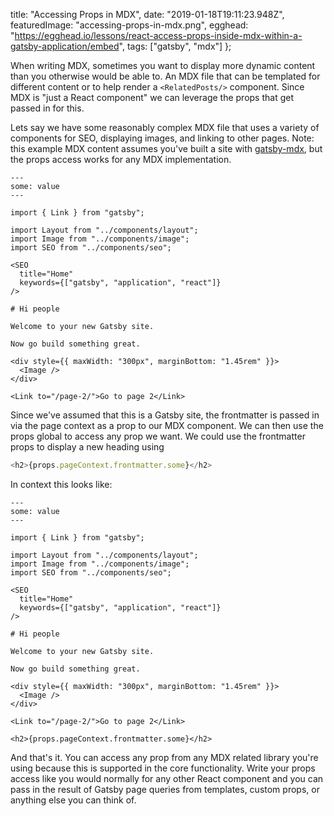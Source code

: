   title: "Accessing Props in MDX",
  date: "2019-01-18T19:11:23.948Z",
  featuredImage: "accessing-props-in-mdx.png",
  egghead:
    "https://egghead.io/lessons/react-access-props-inside-mdx-within-a-gatsby-application/embed",
  tags: ["gatsby", "mdx"]
};

When writing MDX, sometimes you want to display more dynamic
content than you otherwise would be able to. An MDX file
that can be templated for different content or to help
render a `<RelatedPosts/>` component. Since MDX is "just a
React component" we can leverage the props that get passed
in for this.

Lets say we have some reasonably complex MDX file that uses
a variety of components for SEO, displaying images, and
linking to other pages. Note: this example MDX content
assumes you've built a site with
[gatsby-mdx](https://github.com/ChristopherBiscardi/gatsby-mdx),
but the props access works for any MDX implementation.

```mdx
---
some: value
---

import { Link } from "gatsby";

import Layout from "../components/layout";
import Image from "../components/image";
import SEO from "../components/seo";

<SEO
  title="Home"
  keywords={["gatsby", "application", "react"]}
/>

# Hi people

Welcome to your new Gatsby site.

Now go build something great.

<div style={{ maxWidth: "300px", marginBottom: "1.45rem" }}>
  <Image />
</div>

<Link to="/page-2/">Go to page 2</Link>
```

Since we've assumed that this is a Gatsby site, the
frontmatter is passed in via the page context as a prop to
our MDX component. We can then use the props global to
access any prop we want. We could use the frontmatter props
to display a new heading using

```js
<h2>{props.pageContext.frontmatter.some}</h2>
```

In context this looks like:

```mdx
---
some: value
---

import { Link } from "gatsby";

import Layout from "../components/layout";
import Image from "../components/image";
import SEO from "../components/seo";

<SEO
  title="Home"
  keywords={["gatsby", "application", "react"]}
/>

# Hi people

Welcome to your new Gatsby site.

Now go build something great.

<div style={{ maxWidth: "300px", marginBottom: "1.45rem" }}>
  <Image />
</div>

<Link to="/page-2/">Go to page 2</Link>

<h2>{props.pageContext.frontmatter.some}</h2>
```

And that's it. You can access any prop from any MDX related
library you're using because this is supported in the core
functionality. Write your props access like you would
normally for any other React component and you can pass in
the result of Gatsby page queries from templates, custom
props, or anything else you can think of.
